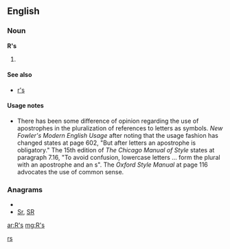 {{also|RS|.rs|RS-|(RS)-|r's}}
==English==

===Noun===
'''R's'''

# {{plural of|[[R]]}}

====See also====
*[[r's]]

====Usage notes====
*There has been some difference of opinion regarding the use of apostrophes in the pluralization of references to letters as symbols.  ''New Fowler's Modern English Usage'' after noting that the usage fashion has changed states at page 602, "But after letters an apostrophe is obligatory."    The 15th edition of ''The Chicago Manual of Style'' states at paragraph 7.16, "To avoid confusion, lowercase letters ... form the plural with an apostrophe and an s".  The ''Oxford Style Manual'' at page 116 advocates the use of common sense.

===Anagrams===
* {{alphagram|rs}}
* [[Sr#English|Sr]], [[SR#English|SR]]

[[Category:English terms spelled with '|rs]]

[[ar:R's]]
[[mg:R's]]